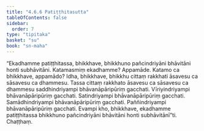 ```yaml
---
title: "4.6.6 Patiṭṭhitasutta"
tableOfContents: false
sidebar:
  order: 7
type: "tipitaka"
basket: "su"
book: "sn-maha"
---
```



<DynamicBreadcrumb />

<Division number="526" book="sn-maha" bookNo="14" page="203">

<Paragraph number="1212" book="sn-maha">
“Ekadhamme patiṭṭhitassa, bhikkhave, bhikkhuno pañcindriyāni bhāvitāni honti subhāvitāni. Katamasmiṃ ekadhamme? Appamāde. Katamo ca bhikkhave, appamādo? Idha, bhikkhave, bhikkhu cittaṃ rakkhati āsavesu ca sāsavesu ca dhammesu. Tassa cittaṃ rakkhato āsavesu ca sāsavesu ca dhammesu saddhindriyampi bhāvanāpāripūriṃ gacchati. Vīriyindriyampi bhāvanāpāripūriṃ gacchati. Satindriyampi bhāvanāpāripūriṃ gacchati. Samādhindriyampi bhāvanāpāripūriṃ gacchati. Paññindriyampi bhāvanāpāripūriṃ gacchati. Evampi kho, bhikkhave, ekadhamme patiṭṭhitassa bhikkhuno pañcindriyāni bhāvitāni honti subhāvitānī”ti.

</Paragraph>
</Division>

<Paragraph number="1213" type="center" book="sn-maha">
Chaṭṭhaṃ.
</Paragraph>